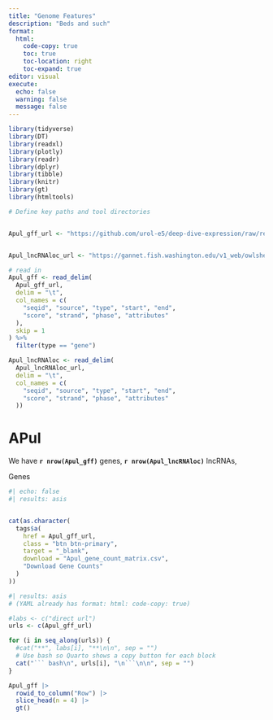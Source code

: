 ```yaml
---
title: "Genome Features"
description: "Beds and such"
format:
  html:
    code-copy: true
    toc: true
    toc-location: right
    toc-expand: true
editor: visual
execute:
  echo: false
  warning: false
  message: false
---
```


```r
library(tidyverse)
library(DT)
library(readxl)
library(plotly)
library(readr)
library(dplyr)
library(tibble)
library(knitr)
library(gt)
library(htmltools)
```

```r


# Define key paths and tool directories


Apul_gff_url <- "https://github.com/urol-e5/deep-dive-expression/raw/refs/heads/main/D-Apul/data/Apulcra-genome.gff"


Apul_lncRNAloc_url <- "https://gannet.fish.washington.edu/v1_web/owlshell/bu-github/timeseries_molecular/D-Apul/output/31-Apul-lncRNA-discovery/lncRNA.gtf"

# read in 
Apul_gff <- read_delim(
  Apul_gff_url,
  delim = "\t",
  col_names = c(
    "seqid", "source", "type", "start", "end",
    "score", "strand", "phase", "attributes"
  ),
  skip = 1
) %>%
  filter(type == "gene")

Apul_lncRNAloc <- read_delim(
  Apul_lncRNAloc_url,
  delim = "\t",
  col_names = c(
    "seqid", "source", "type", "start", "end",
    "score", "strand", "phase", "attributes"
  ))

```


# APul 

We have **`r nrow(Apul_gff)`** genes, **`r nrow(Apul_lncRNAloc)`** lncRNAs,


Genes 

```r
#| echo: false
#| results: asis


cat(as.character(
  tags$a(
    href = Apul_gff_url,
    class = "btn btn-primary",
    target = "_blank",
    download = "Apul_gene_count_matrix.csv",
    "Download Gene Counts"
  )
))
```

```r
#| results: asis
# (YAML already has format: html: code-copy: true)

#labs <- c("direct url")
urls <- c(Apul_gff_url)

for (i in seq_along(urls)) {
  #cat("**", labs[i], "**\n\n", sep = "")
  # Use bash so Quarto shows a copy button for each block
  cat("``` bash\n", urls[i], "\n```\n\n", sep = "")
}
```

```r
Apul_gff |>
  rowid_to_column("Row") |>
  slice_head(n = 4) |>
  gt()
```




